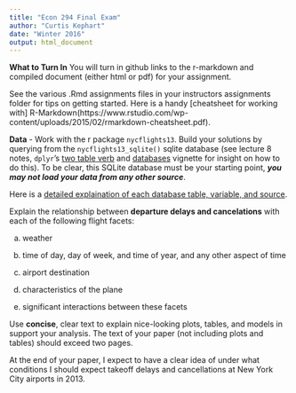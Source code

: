 ```yaml
---
title: "Econ 294 Final Exam"
author: "Curtis Kephart"
date: "Winter 2016"
output: html_document
---
```



**What to Turn In**
You will turn in github links to the r-markdown and compiled document (either html or pdf) for your assignment. 

See the various .Rmd assignments files in your instructors assignments folder for tips on getting started. Here is a handy [cheatsheet for working with] R-Markdown(https://www.rstudio.com/wp-content/uploads/2015/02/rmarkdown-cheatsheet.pdf). 

**Data** - Work with the r package `nycflights13`. Build your solutions by querying from the `nycflights13_sqlite()` sqlite database (see lecture 8 notes, `dplyr`'s [two table verb](https://cran.r-project.org/web/packages/dplyr/vignettes/two-table.html) and [databases](https://cran.r-project.org/web/packages/dplyr/vignettes/databases.html) vignette for insight on how to do this). To be clear, this SQLite database must be your starting point, ***you may not load your data from any other source***.

Here is a [detailed explaination of each database table, variable, and source](https://cran.r-project.org/web/packages/nycflights13/nycflights13.pdf).

Explain the relationship between **departure delays and cancelations** with each of the following flight facets:  

a) weather 

b) time of day, day of week, and time of year, and any other aspect of time

c) airport destination 

d) characteristics of the plane

e) significant interactions between these facets 

Use **concise**, clear text to explain nice-looking plots, tables, and models in support your analysis. The text of your paper (not including plots and tables) should exceed two pages.  

At the end of your paper, I expect to have a clear idea of under what conditions I should expect takeoff delays and cancellations at New York City airports in 2013. 
